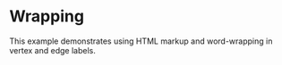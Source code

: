 
<Meta of={story} />

# Wrapping

This example demonstrates using HTML markup and word-wrapping in vertex and edge labels.
